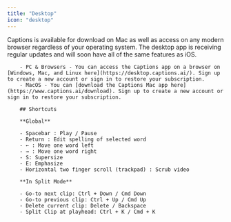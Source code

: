```yaml
---
title: "Desktop"
icon: "desktop"
---
```


Captions is available for download on Mac as well as access on any modern browser regardless of your operating system. The desktop app is receiving regular updates and will soon have all of the same features as iOS.

        - PC & Browsers - You can access the Captions app on a browser on [Windows, Mac, and Linux here](https://desktop.captions.ai/). Sign up to create a new account or sign in to restore your subscription.
        - MacOS - You can [download the Captions Mac app here](https://www.captions.ai/download). Sign up to create a new account or sign in to restore your subscription.

        ## Shortcuts

        **Global**

        - Spacebar : Play / Pause
        - Return : Edit spelling of selected word
        - ← : Move one word left
        - → : Move one word right
        - S: Supersize
        - E: Emphasize
        - Horizontal two finger scroll (trackpad) : Scrub video

        **In Split Mode**

        - Go-to next clip: Ctrl + Down / Cmd Down
        - Go-to previous clip: Ctrl + Up / Cmd Up
        - Delete current clip: Delete / Backspace
        - Split Clip at playhead: Ctrl + K / Cmd + K